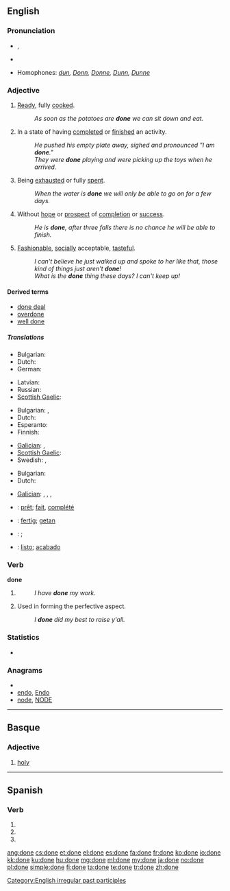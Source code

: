 {{wikipedia|dab=done}}
==English==

===Pronunciation===
* {{IPA|/ˈdʌn/}}, {{SAMPA|/"dVn/}}
* {{audio|En-ca-done.ogg|Audio (CA)}}
*: {{rhymes|ʌn}}
* Homophones: ''[[dun]], [[Donn]], [[Donne]], [[Dunn]], [[Dunne]]''

===Adjective===
{{en-adj}}

# {{context|food}} [[ready|Ready]], fully [[cooked]].
#: ''As soon as the potatoes are '''done''' we can sit down and eat.''
# In a state of having [[complete]]d or [[finish]]ed an activity.
#: ''He pushed his empty plate away, sighed and pronounced "I am '''done'''."''
#: ''They were '''done''' playing and were picking up the toys when he arrived.''
# Being [[exhausted]] or fully [[spent]].
#: ''When the water is '''done''' we will only be able to go on for a few days.''
# Without [[hope]] or [[prospect]] of [[completion]] or [[success]].
#: ''He is '''done''', after three falls there is no chance he will be able to finish.''
# [[fashionable|Fashionable]], [[socially]] acceptable, [[tasteful]].
#: ''I can't believe he just walked up and spoke to her like that, those kind of things just aren't '''done'''!''
#: ''What is the '''done''' thing these days?  I can't keep up!''

====Derived terms====
* [[done deal]]
* [[overdone]]
* [[well done]]

=====Translations=====
{{trans-top|(food) ready, fully cooked}}
* Bulgarian: {{t|bg|сготвен}}
* Dutch: {{t+|nl|gaar}}
* German: {{t+|de|gar}}
{{trans-mid}}
* Latvian: {{t|lv|gatavs|m|xs=Latvian}}
* Russian: {{t+|ru|готовый|tr=gotóvyj}}
* [[Scottish Gaelic]]: {{t-|gd|ullamh|xs=Scottish Gaelic}}
{{trans-bottom}}

{{trans-top|In a state of having completed or finished an activity}}
* Bulgarian: {{t|bg|направен}},  {{t|bg|извършен}}
* Dutch: {{t+|nl|klaar}}
* Esperanto: {{t-|eo|farita|xs=Esperanto}}
* Finnish: {{t+|fi|valmis}}
{{trans-mid}}
* [[Galician]]: {{t+|gl|feito|m|xs=Galician}},  {{t|gl|feita|f|xs=Galician}}
* [[Scottish Gaelic]]: {{t-|gd|dèanta|xs=Scottish Gaelic}}
* Swedish: {{t|sv|Klar}}, {{t|sv|Färdig}}
{{trans-bottom}}

{{trans-top|being exhausted or fully spent}}
* Bulgarian: {{t|bg|изтощен}}
* Dutch: {{t+|nl|op}}
{{trans-mid}}
* [[Galician]]: {{t-|gl|rematado|m|xs=Galician}},  {{t|gl|rematada|f|xs=Galician}},  {{t-|gl|acabado|m|xs=Galician}},  {{t-|gl|acabada|f|xs=Galician}}
{{trans-bottom}}

{{trans-top|without hope or prospect of completion or success}}
{{trans-mid}}
{{trans-bottom}}

{{trans-top|fashionable, socially acceptable, tasteful}}
{{trans-mid}}
{{trans-bottom}}

{{checktrans-top}}
* {{ttbc|fr}}: [[prêt]]; [[fait]], [[complété]]
* {{ttbc|German}}: [[fertig]]; [[getan]]
* {{ttbc|Russian}}: {{t+|ru|готовый|tr=gotóvyj}}; {{t+|ru|сделанный|tr=sdélannyj}}
* {{ttbc|Spanish}}: [[listo]]; [[acabado]]
{{trans-bottom}}

===Verb===
'''done'''

# {{past participle of|do}}
#: ''I have '''''done''''' my work.''
# {{African American Vernacular English|auxiliary verb|taking a [[past tense]]}} Used in forming the perfective aspect.
#: ''I '''done''' did my best to raise y'all.''

===Statistics===
* {{rank|better|name|among|210|done|days|something|gave}}

===Anagrams===
* {{alphagram|deno}}
* [[endo#English|endo]], [[Endo#English|Endo]]
* [[node#English|node]], [[NODE#English|NODE]]

[[Category:English irregular past participles]]

----

==Basque==

===Adjective===
{{infl|eu|adjective}}

# [[holy]]

----

==Spanish==

===Verb===
{{es-verb-form|donar}}

# {{es-verb form of|ending=ar|mood=subjunctive|tense=present|pers=1|number=singular|[[donar]]}}
# {{es-verb form of|ending=ar|mood=subjunctive|tense=present|pers=2|formal=yes|number=singular|[[donar]]}}
# {{es-verb form of|ending=ar|mood=subjunctive|tense=present|pers=3|number=singular|[[donar]]}}

[[ang:done]]
[[cs:done]]
[[et:done]]
[[el:done]]
[[es:done]]
[[fa:done]]
[[fr:done]]
[[ko:done]]
[[io:done]]
[[kk:done]]
[[ku:done]]
[[hu:done]]
[[mg:done]]
[[ml:done]]
[[my:done]]
[[ja:done]]
[[no:done]]
[[pl:done]]
[[simple:done]]
[[fi:done]]
[[ta:done]]
[[te:done]]
[[tr:done]]
[[zh:done]]